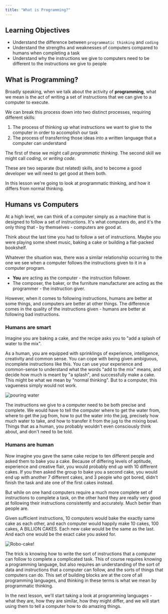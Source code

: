 ```yaml
---
title: "What is Programming?"
---
```


## Learning Objectives

- Understand the difference between `programmatic thinking` and `coding`
- Understand the strengths and weaknesses of computers compared to humans when completing a task
- Understand why the instructions we give to computers need to be different to the instructions we give to people

## What is Programming?

Broadly speaking, when we talk about the activity of **programming**, what we mean is the act of writing a set of instructions that we can give to a computer to execute.

We can break this process down into two distinct processes, requiring different skills:

1. The process of thinking up what instructions we want to give to the computer in order to accomplish our task
2. The process of transferring those ideas into a written language that a computer can understand

The first of these we might call *programmatic thinking*. The second skill we might call *coding*, or *writing code*.

These are two separate (but related) skills, and to become a good developer we will need to get good at them both.

In this lesson we're going to look at programmatic thinking, and how it differs from normal thinking.

## Humans vs Computers

At a high level, we can think of a computer simply as a machine that is designed to follow a set of instructions. It's what computers do, and it's the only thing that - by themselves - computers are good at.

Think about the last time you had to follow a set of instructions. Maybe you were playing some sheet music, baking a cake or building a flat-packed bookshelf.

Whatever the situation was, there was a similar relationship occurring to the one we see when a computer follows the instructions given to it in a computer program.

- **You** are acting as the computer - the instruction follower.
- The composer, the baker, or the furniture manufacturer are acting as the programmer - the instruction giver.

However, when it comes to following instructions, humans are better at some things, and computers are better at other things. The difference comes in the quality of the instructions given - humans are better at following bad instructions.

### Humans are smart

Imagine you are baking a cake, and the recipe asks you to "add a splash of water to the mix".

As a human, you are equipped with sprinklings of experience, intelligence, creativity and common sense. You can cope with being given ambiguous, incomplete instructions like this. You can use your experience and common-sense to understand what the words "add to the mix" means, and decide how much is meant by "a splash", and successfully make a cake. This might be what we mean by "normal thinking". But to a computer, this vagueness simply would not work.

![pouring water](https://firebasestorage.googleapis.com/v0/b/avocado-on-toast.appspot.com/o/images%2F113fec3a1dd50ee971bfe79de08d8e665ec1fc3d2f9b2a734fda2736f788adcf.gif?alt=media&token=b41ef097-9ef1-4d2e-8ddb-905f11fcbadd)

The instructions we give to a computer need to be both precise and complete. We would have to tell the computer where to get the water from, where to get the jug from, how to put the water into the jug, precisely how much water to take, and how to transfer it from the jug to the mixing bowl. Things that as a human, you probably wouldn't even consciously think about, and don't need to be told.

### Humans are human

Now imagine you gave the same cake recipe to ten different people and asked them to bake you a cake. Because of differing levels of aptitude, experience and creative flair, you would probably end up with 10 different cakes. If you then asked the group to bake you a second cake, you would end up with another 7 different cakes, and 3 people who got bored, didn't finish the task and ate one of the first cakes instead.

But while on one hand computers require a much more complete set of instructions to complete a task, on the other hand they are really very good at following their instructions consistently and accurately. Much better than people are.

Given sufficient instructions, 10 computers would bake the exactly same cake as each other, and each computer would happily make 10 cakes, 100 cakes, A BILLION CAKES. Each new cake would be the same as the last. And each one would be the exact cake you asked for.

![Robo-cake!](https://firebasestorage.googleapis.com/v0/b/avocado-on-toast.appspot.com/o/images%2Ffad06738e26733faba47ae4906d990f147a0961585c768283748d3879f664ec5.gif?alt=media&token=6969522d-a69a-4ccc-b3ae-6b6aaa4bb3a7)

The trick is knowing how to write the sort of instructions that a computer can follow to complete a complicated task. This of course requires knowing a programming language, but also requires an understanding of the sort of data and instructions that a computer can follow, and the sorts of things that computers can do. This set of building blocks are at the core of all programming languages, and thinking in these terms is what we mean by programmatic thinking.

In the next lesson, we'll start taking a look at programming languages - what they are, how they are similar, how they might differ, and we will start using them to tell a computer how to do amazing things.